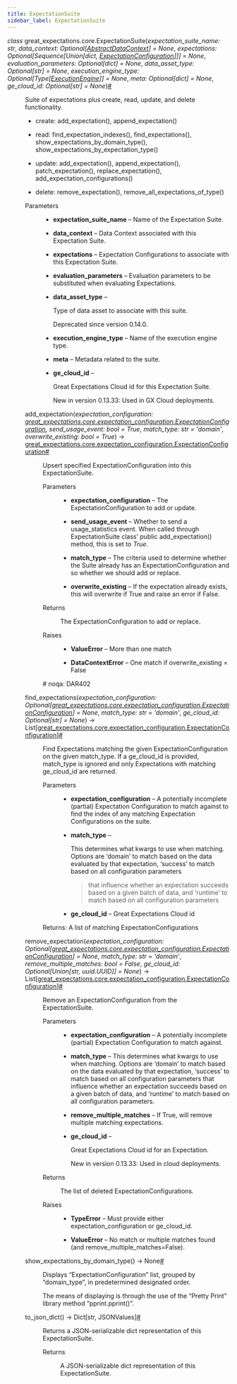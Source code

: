 ```yaml
---
title: ExpectationSuite
sidebar_label: ExpectationSuite
---
```



<section class="sphinx-api-doc" id="expectationsuite">

<dl class="py class">
<dt class="sig sig-object py" id="great_expectations.core.ExpectationSuite">
<em class="property"><span class="pre">class</span><span class="w"> </span></em><span class="sig-prename descclassname"><span class="pre">great_expectations.core.</span></span><span class="sig-name descname"><span class="pre">ExpectationSuite</span></span><span class="sig-paren">(</span><em class="sig-param"><span class="n"><span class="pre">expectation_suite_name</span></span><span class="p"><span class="pre">:</span></span><span class="w"> </span><span class="n"><span class="pre">str</span></span></em>, <em class="sig-param"><span class="n"><span class="pre">data_context</span></span><span class="p"><span class="pre">:</span></span><span class="w"> </span><span class="n"><span class="pre">Optional</span><span class="p"><span class="pre">[</span></span><a class="reference internal" href="https://docs.greatexpectations.io/docs/0.17.23/reference/api/data_context/AbstractDataContext_class#great_expectations.data_context.AbstractDataContext" title="great_expectations.data_context.AbstractDataContext"><span class="pre">AbstractDataContext</span></a><span class="p"><span class="pre">]</span></span></span><span class="w"> </span><span class="o"><span class="pre">=</span></span><span class="w"> </span><span class="default_value"><span class="pre">None</span></span></em>, <em class="sig-param"><span class="n"><span class="pre">expectations</span></span><span class="p"><span class="pre">:</span></span><span class="w"> </span><span class="n"><span class="pre">Optional</span><span class="p"><span class="pre">[</span></span><span class="pre">Sequence</span><span class="p"><span class="pre">[</span></span><span class="pre">Union</span><span class="p"><span class="pre">[</span></span><span class="pre">dict</span><span class="p"><span class="pre">,</span></span><span class="w"> </span><a class="reference internal" href="https://docs.greatexpectations.io/docs/0.17.23/reference/api/core/ExpectationConfiguration_class#great_expectations.core.ExpectationConfiguration" title="great_expectations.core.ExpectationConfiguration"><span class="pre">ExpectationConfiguration</span></a><span class="p"><span class="pre">]</span></span><span class="p"><span class="pre">]</span></span><span class="p"><span class="pre">]</span></span></span><span class="w"> </span><span class="o"><span class="pre">=</span></span><span class="w"> </span><span class="default_value"><span class="pre">None</span></span></em>, <em class="sig-param"><span class="n"><span class="pre">evaluation_parameters</span></span><span class="p"><span class="pre">:</span></span><span class="w"> </span><span class="n"><span class="pre">Optional</span><span class="p"><span class="pre">[</span></span><span class="pre">dict</span><span class="p"><span class="pre">]</span></span></span><span class="w"> </span><span class="o"><span class="pre">=</span></span><span class="w"> </span><span class="default_value"><span class="pre">None</span></span></em>, <em class="sig-param"><span class="n"><span class="pre">data_asset_type</span></span><span class="p"><span class="pre">:</span></span><span class="w"> </span><span class="n"><span class="pre">Optional</span><span class="p"><span class="pre">[</span></span><span class="pre">str</span><span class="p"><span class="pre">]</span></span></span><span class="w"> </span><span class="o"><span class="pre">=</span></span><span class="w"> </span><span class="default_value"><span class="pre">None</span></span></em>, <em class="sig-param"><span class="n"><span class="pre">execution_engine_type</span></span><span class="p"><span class="pre">:</span></span><span class="w"> </span><span class="n"><span class="pre">Optional</span><span class="p"><span class="pre">[</span></span><span class="pre">Type</span><span class="p"><span class="pre">[</span></span><a class="reference internal" href="https://docs.greatexpectations.io/docs/0.17.23/reference/api/execution_engine/ExecutionEngine_class#great_expectations.execution_engine.ExecutionEngine" title="great_expectations.execution_engine.ExecutionEngine"><span class="pre">ExecutionEngine</span></a><span class="p"><span class="pre">]</span></span><span class="p"><span class="pre">]</span></span></span><span class="w"> </span><span class="o"><span class="pre">=</span></span><span class="w"> </span><span class="default_value"><span class="pre">None</span></span></em>, <em class="sig-param"><span class="n"><span class="pre">meta</span></span><span class="p"><span class="pre">:</span></span><span class="w"> </span><span class="n"><span class="pre">Optional</span><span class="p"><span class="pre">[</span></span><span class="pre">dict</span><span class="p"><span class="pre">]</span></span></span><span class="w"> </span><span class="o"><span class="pre">=</span></span><span class="w"> </span><span class="default_value"><span class="pre">None</span></span></em>, <em class="sig-param"><span class="n"><span class="pre">ge_cloud_id</span></span><span class="p"><span class="pre">:</span></span><span class="w"> </span><span class="n"><span class="pre">Optional</span><span class="p"><span class="pre">[</span></span><span class="pre">str</span><span class="p"><span class="pre">]</span></span></span><span class="w"> </span><span class="o"><span class="pre">=</span></span><span class="w"> </span><span class="default_value"><span class="pre">None</span></span></em><span class="sig-paren">)</span><a class="headerlink" href="#great_expectations.core.ExpectationSuite" title="Permalink to this definition">#</a></dt>
<dd><p>Suite of expectations plus create, read, update, and delete functionality.</p>
<ul class="simple">
<li><p>create: add_expectation(), append_expectation()</p></li>
<li><p>read: find_expectation_indexes(), find_expectations(), show_expectations_by_domain_type(), show_expectations_by_expectation_type()</p></li>
<li><p>update: add_expectation(), append_expectation(), patch_expectation(), replace_expectation(), add_expectation_configurations()</p></li>
<li><p>delete: remove_expectation(), remove_all_expectations_of_type()</p></li>
</ul>
<dl class="field-list simple">
<dt class="field-odd">Parameters</dt>
<dd class="field-odd"><ul class="simple">
<li><p><strong>expectation_suite_name</strong> – Name of the Expectation Suite.</p></li>
<li><p><strong>data_context</strong> – Data Context associated with this Expectation Suite.</p></li>
<li><p><strong>expectations</strong> – Expectation Configurations to associate with this Expectation Suite.</p></li>
<li><p><strong>evaluation_parameters</strong> – Evaluation parameters to be substituted when evaluating Expectations.</p></li>
<li><p><strong>data_asset_type</strong> – <p>Type of data asset to associate with this suite.</p>
<div class="deprecated">
<p><span class="versionmodified deprecated">Deprecated since version 0.14.0.</span></p>
</div>
</p></li>
<li><p><strong>execution_engine_type</strong> – Name of the execution engine type.</p></li>
<li><p><strong>meta</strong> – Metadata related to the suite.</p></li>
<li><p><strong>ge_cloud_id</strong> – <p>Great Expectations Cloud id for this Expectation Suite.</p>
<div class="versionadded">
<p><span class="versionmodified added">New in version 0.13.33: </span>Used in GX Cloud deployments.</p>
</div>
</p></li>
</ul>
</dd>
</dl>
<dl class="py method">
<dt class="sig sig-object py" id="great_expectations.core.ExpectationSuite.add_expectation">
<span class="sig-name descname"><span class="pre">add_expectation</span></span><span class="sig-paren">(</span><em class="sig-param"><span class="n"><span class="pre">expectation_configuration</span></span><span class="p"><span class="pre">:</span></span><span class="w"> </span><span class="n"><a class="reference internal" href="https://docs.greatexpectations.io/docs/0.17.23/reference/api/core/ExpectationConfiguration_class#great_expectations.core.ExpectationConfiguration" title="great_expectations.core.expectation_configuration.ExpectationConfiguration"><span class="pre">great_expectations.core.expectation_configuration.ExpectationConfiguration</span></a></span></em>, <em class="sig-param"><span class="n"><span class="pre">send_usage_event</span></span><span class="p"><span class="pre">:</span></span><span class="w"> </span><span class="n"><span class="pre">bool</span></span><span class="w"> </span><span class="o"><span class="pre">=</span></span><span class="w"> </span><span class="default_value"><span class="pre">True</span></span></em>, <em class="sig-param"><span class="n"><span class="pre">match_type</span></span><span class="p"><span class="pre">:</span></span><span class="w"> </span><span class="n"><span class="pre">str</span></span><span class="w"> </span><span class="o"><span class="pre">=</span></span><span class="w"> </span><span class="default_value"><span class="pre">'domain'</span></span></em>, <em class="sig-param"><span class="n"><span class="pre">overwrite_existing</span></span><span class="p"><span class="pre">:</span></span><span class="w"> </span><span class="n"><span class="pre">bool</span></span><span class="w"> </span><span class="o"><span class="pre">=</span></span><span class="w"> </span><span class="default_value"><span class="pre">True</span></span></em><span class="sig-paren">)</span> <span class="sig-return"><span class="sig-return-icon">→</span> <span class="sig-return-typehint"><a class="reference internal" href="https://docs.greatexpectations.io/docs/0.17.23/reference/api/core/ExpectationConfiguration_class#great_expectations.core.ExpectationConfiguration" title="great_expectations.core.expectation_configuration.ExpectationConfiguration"><span class="pre">great_expectations.core.expectation_configuration.ExpectationConfiguration</span></a></span></span><a class="headerlink" href="#great_expectations.core.ExpectationSuite.add_expectation" title="Permalink to this definition">#</a></dt>
<dd><p>Upsert specified ExpectationConfiguration into this ExpectationSuite.</p>
<dl class="field-list simple">
<dt class="field-odd">Parameters</dt>
<dd class="field-odd"><ul class="simple">
<li><p><strong>expectation_configuration</strong> – The ExpectationConfiguration to add or update.</p></li>
<li><p><strong>send_usage_event</strong> – Whether to send a usage_statistics event. When called through ExpectationSuite class’
public add_expectation() method, this is set to <cite>True</cite>.</p></li>
<li><p><strong>match_type</strong> – The criteria used to determine whether the Suite already has an ExpectationConfiguration
and so whether we should add or replace.</p></li>
<li><p><strong>overwrite_existing</strong> – If the expectation already exists, this will overwrite if True and raise an error if
False.</p></li>
</ul>
</dd>
<dt class="field-even">Returns</dt>
<dd class="field-even"><p>The ExpectationConfiguration to add or replace.</p>
</dd>
<dt class="field-odd">Raises</dt>
<dd class="field-odd"><ul class="simple">
<li><p><strong>ValueError</strong> – More than one match</p></li>
<li><p><strong>DataContextError</strong> – One match if overwrite_existing = False</p></li>
</ul>
</dd>
</dl>
<p># noqa: DAR402</p>
</dd></dl>
<dl class="py method">
<dt class="sig sig-object py" id="great_expectations.core.ExpectationSuite.find_expectations">
<span class="sig-name descname"><span class="pre">find_expectations</span></span><span class="sig-paren">(</span><em class="sig-param"><span class="n"><span class="pre">expectation_configuration</span></span><span class="p"><span class="pre">:</span></span><span class="w"> </span><span class="n"><span class="pre">Optional</span><span class="p"><span class="pre">[</span></span><a class="reference internal" href="https://docs.greatexpectations.io/docs/0.17.23/reference/api/core/ExpectationConfiguration_class#great_expectations.core.ExpectationConfiguration" title="great_expectations.core.expectation_configuration.ExpectationConfiguration"><span class="pre">great_expectations.core.expectation_configuration.ExpectationConfiguration</span></a><span class="p"><span class="pre">]</span></span></span><span class="w"> </span><span class="o"><span class="pre">=</span></span><span class="w"> </span><span class="default_value"><span class="pre">None</span></span></em>, <em class="sig-param"><span class="n"><span class="pre">match_type</span></span><span class="p"><span class="pre">:</span></span><span class="w"> </span><span class="n"><span class="pre">str</span></span><span class="w"> </span><span class="o"><span class="pre">=</span></span><span class="w"> </span><span class="default_value"><span class="pre">'domain'</span></span></em>, <em class="sig-param"><span class="n"><span class="pre">ge_cloud_id</span></span><span class="p"><span class="pre">:</span></span><span class="w"> </span><span class="n"><span class="pre">Optional</span><span class="p"><span class="pre">[</span></span><span class="pre">str</span><span class="p"><span class="pre">]</span></span></span><span class="w"> </span><span class="o"><span class="pre">=</span></span><span class="w"> </span><span class="default_value"><span class="pre">None</span></span></em><span class="sig-paren">)</span> <span class="sig-return"><span class="sig-return-icon">→</span> <span class="sig-return-typehint"><span class="pre">List</span><span class="p"><span class="pre">[</span></span><a class="reference internal" href="https://docs.greatexpectations.io/docs/0.17.23/reference/api/core/ExpectationConfiguration_class#great_expectations.core.ExpectationConfiguration" title="great_expectations.core.expectation_configuration.ExpectationConfiguration"><span class="pre">great_expectations.core.expectation_configuration.ExpectationConfiguration</span></a><span class="p"><span class="pre">]</span></span></span></span><a class="headerlink" href="#great_expectations.core.ExpectationSuite.find_expectations" title="Permalink to this definition">#</a></dt>
<dd><p>Find Expectations matching the given ExpectationConfiguration on the given match_type.
If a ge_cloud_id is provided, match_type is ignored and only Expectations with matching
ge_cloud_id are returned.</p>
<dl class="field-list simple">
<dt class="field-odd">Parameters</dt>
<dd class="field-odd"><ul class="simple">
<li><p><strong>expectation_configuration</strong> – A potentially incomplete (partial) Expectation Configuration to match against to
find the index of any matching Expectation Configurations on the suite.</p></li>
<li><p><strong>match_type</strong> – <p>This determines what kwargs to use when matching. Options are ‘domain’ to match based
on the data evaluated by that expectation, ‘success’ to match based on all configuration parameters</p>
<blockquote>
<div><p>that influence whether an expectation succeeds based on a given batch of data, and ‘runtime’ to match
based on all configuration parameters</p>
</div></blockquote>
</p></li>
<li><p><strong>ge_cloud_id</strong> – Great Expectations Cloud id</p></li>
</ul>
</dd>
</dl>
<p>Returns: A list of matching ExpectationConfigurations</p>
</dd></dl>
<dl class="py method">
<dt class="sig sig-object py" id="great_expectations.core.ExpectationSuite.remove_expectation">
<span class="sig-name descname"><span class="pre">remove_expectation</span></span><span class="sig-paren">(</span><em class="sig-param"><span class="n"><span class="pre">expectation_configuration</span></span><span class="p"><span class="pre">:</span></span><span class="w"> </span><span class="n"><span class="pre">Optional</span><span class="p"><span class="pre">[</span></span><a class="reference internal" href="https://docs.greatexpectations.io/docs/0.17.23/reference/api/core/ExpectationConfiguration_class#great_expectations.core.ExpectationConfiguration" title="great_expectations.core.expectation_configuration.ExpectationConfiguration"><span class="pre">great_expectations.core.expectation_configuration.ExpectationConfiguration</span></a><span class="p"><span class="pre">]</span></span></span><span class="w"> </span><span class="o"><span class="pre">=</span></span><span class="w"> </span><span class="default_value"><span class="pre">None</span></span></em>, <em class="sig-param"><span class="n"><span class="pre">match_type</span></span><span class="p"><span class="pre">:</span></span><span class="w"> </span><span class="n"><span class="pre">str</span></span><span class="w"> </span><span class="o"><span class="pre">=</span></span><span class="w"> </span><span class="default_value"><span class="pre">'domain'</span></span></em>, <em class="sig-param"><span class="n"><span class="pre">remove_multiple_matches</span></span><span class="p"><span class="pre">:</span></span><span class="w"> </span><span class="n"><span class="pre">bool</span></span><span class="w"> </span><span class="o"><span class="pre">=</span></span><span class="w"> </span><span class="default_value"><span class="pre">False</span></span></em>, <em class="sig-param"><span class="n"><span class="pre">ge_cloud_id</span></span><span class="p"><span class="pre">:</span></span><span class="w"> </span><span class="n"><span class="pre">Optional</span><span class="p"><span class="pre">[</span></span><span class="pre">Union</span><span class="p"><span class="pre">[</span></span><span class="pre">str</span><span class="p"><span class="pre">,</span></span><span class="w"> </span><span class="pre">uuid.UUID</span><span class="p"><span class="pre">]</span></span><span class="p"><span class="pre">]</span></span></span><span class="w"> </span><span class="o"><span class="pre">=</span></span><span class="w"> </span><span class="default_value"><span class="pre">None</span></span></em><span class="sig-paren">)</span> <span class="sig-return"><span class="sig-return-icon">→</span> <span class="sig-return-typehint"><span class="pre">List</span><span class="p"><span class="pre">[</span></span><a class="reference internal" href="https://docs.greatexpectations.io/docs/0.17.23/reference/api/core/ExpectationConfiguration_class#great_expectations.core.ExpectationConfiguration" title="great_expectations.core.expectation_configuration.ExpectationConfiguration"><span class="pre">great_expectations.core.expectation_configuration.ExpectationConfiguration</span></a><span class="p"><span class="pre">]</span></span></span></span><a class="headerlink" href="#great_expectations.core.ExpectationSuite.remove_expectation" title="Permalink to this definition">#</a></dt>
<dd><p>Remove an ExpectationConfiguration from the ExpectationSuite.</p>
<dl class="field-list simple">
<dt class="field-odd">Parameters</dt>
<dd class="field-odd"><ul class="simple">
<li><p><strong>expectation_configuration</strong> – A potentially incomplete (partial) Expectation Configuration to match against.</p></li>
<li><p><strong>match_type</strong> – This determines what kwargs to use when matching. Options are ‘domain’ to match based
on the data evaluated by that expectation, ‘success’ to match based on all configuration parameters
that influence whether an expectation succeeds based on a given batch of data, and ‘runtime’ to match
based on all configuration parameters.</p></li>
<li><p><strong>remove_multiple_matches</strong> – If True, will remove multiple matching expectations.</p></li>
<li><p><strong>ge_cloud_id</strong> – <p>Great Expectations Cloud id for an Expectation.</p>
<div class="versionadded">
<p><span class="versionmodified added">New in version 0.13.33: </span>Used in cloud deployments.</p>
</div>
</p></li>
</ul>
</dd>
<dt class="field-even">Returns</dt>
<dd class="field-even"><p>The list of deleted ExpectationConfigurations.</p>
</dd>
<dt class="field-odd">Raises</dt>
<dd class="field-odd"><ul class="simple">
<li><p><strong>TypeError</strong> – Must provide either expectation_configuration or ge_cloud_id.</p></li>
<li><p><strong>ValueError</strong> – No match or multiple matches found (and remove_multiple_matches=False).</p></li>
</ul>
</dd>
</dl>
</dd></dl>
<dl class="py method">
<dt class="sig sig-object py" id="great_expectations.core.ExpectationSuite.show_expectations_by_domain_type">
<span class="sig-name descname"><span class="pre">show_expectations_by_domain_type</span></span><span class="sig-paren">(</span><span class="sig-paren">)</span> <span class="sig-return"><span class="sig-return-icon">→</span> <span class="sig-return-typehint"><span class="pre">None</span></span></span><a class="headerlink" href="#great_expectations.core.ExpectationSuite.show_expectations_by_domain_type" title="Permalink to this definition">#</a></dt>
<dd><p>Displays “ExpectationConfiguration” list, grouped by “domain_type”, in predetermined designated order.</p>
<p>The means of displaying is through the use of the “Pretty Print” library method “pprint.pprint()”.</p>
</dd></dl>
<dl class="py method">
<dt class="sig sig-object py" id="great_expectations.core.ExpectationSuite.to_json_dict">
<span class="sig-name descname"><span class="pre">to_json_dict</span></span><span class="sig-paren">(</span><span class="sig-paren">)</span> <span class="sig-return"><span class="sig-return-icon">→</span> <span class="sig-return-typehint"><span class="pre">Dict</span><span class="p"><span class="pre">[</span></span><span class="pre">str</span><span class="p"><span class="pre">,</span></span><span class="w"> </span><span class="pre">JSONValues</span><span class="p"><span class="pre">]</span></span></span></span><a class="headerlink" href="#great_expectations.core.ExpectationSuite.to_json_dict" title="Permalink to this definition">#</a></dt>
<dd><p>Returns a JSON-serializable dict representation of this ExpectationSuite.</p>
<dl class="field-list simple">
<dt class="field-odd">Returns</dt>
<dd class="field-odd"><p>A JSON-serializable dict representation of this ExpectationSuite.</p>
</dd>
</dl>
</dd></dl>
</dd></dl>
</section>